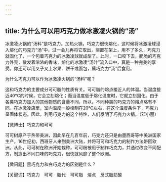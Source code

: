 ```yaml
---
---
---
```

title: 为什么可以用巧克力做冰激凌火锅的“汤”
---




冰激凌火锅的“汤料”是巧克力。加热火锅，巧克力很快熔化，这时候将冰激凌球浸入熔化的巧克力“汤”中，过一会儿再将它取出，搁置在架上，用不了多久，巧克力就固化了，一个包着巧克力的冰激凌球就成型了。此时，一口咬下去，脆脆的巧克力外壳，散发着浓浓的香味，熔化的冰激凌“汤汁”流入口中，真是一种完美的享受。你还可以用叉子叉上水果、饼干或面包，蘸巧克力“汤”后食用。



为什么巧克力可以作为冰激凌火锅的“汤料”呢？

这和巧克力的主要成分可可脂的性质有关。可可脂的熔点接近人的体温。当温度接近40℃的时候，它会立刻熔化；而当温度低于熔化温度时，它就立刻固化。由于各类巧克力加入的其他物质的含量不同，所以，不同种类的巧克力的熔点略有不同。在冰激凌店里，室内温度一般控制在20℃左右，在这个温度条件下，巧克力呈固体状态。因此，利用巧克力的这个特性，人们发明了巧克力火锅。（邓小丽）





【微博士】巧克力和可可

可可树原产于热带美洲，因此早在几百年前，巧克力还只是由墨西哥等中美洲国家生产。16世纪初，西班牙人来到美洲大陆，并将可可和巧克力的制作方法带回欧洲。从此，可可树在欧洲开始栽种，可可粉被用于制作巧克力，并通过改变不同配方，制造出不同口味的巧克力，很快就风靡了整个欧洲。

【微问题】黑巧克力和白巧克力的区别是什么？

【关键词】巧克力　可可　脂代　可可脂　熔点　反式脂肪酸
